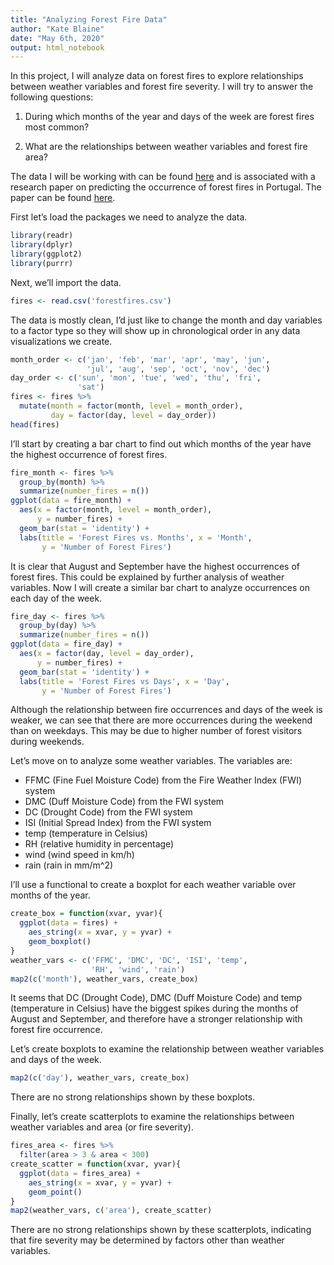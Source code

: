 ---
title: "Analyzing Forest Fire Data"
author: "Kate Blaine"
date: "May 6th, 2020"
output: html_notebook
---
In this project, I will analyze data on forest fires to explore relationships between weather variables and forest fire severity. I will try to answer the following questions:

1. During which months of the year and days of the week are forest fires most common?

2. What are the relationships between weather variables and forest fire area?

The data I will be working with can be found [here](https://archive.ics.uci.edu/ml/machine-learning-databases/forest-fires/) and is associated with a research paper on predicting the occurrence of forest fires in Portugal. The paper can be found [here](http://www3.dsi.uminho.pt/pcortez/fires.pdf).

First let's load the packages we need to analyze the data.

```{r}
library(readr)
library(dplyr)
library(ggplot2)
library(purrr)
```

Next, we'll import the data. 
```{r}
fires <- read.csv('forestfires.csv')
```

The data is mostly clean, I'd just like to change the month and day variables to a factor type so they will show up in chronological order in any data visualizations we create.
```{r}
month_order <- c('jan', 'feb', 'mar', 'apr', 'may', 'jun',
                 'jul', 'aug', 'sep', 'oct', 'nov', 'dec')
day_order <- c('sun', 'mon', 'tue', 'wed', 'thu', 'fri',
               'sat')
fires <- fires %>% 
  mutate(month = factor(month, level = month_order),
         day = factor(day, level = day_order))
head(fires)
```
I'll start by creating a bar chart to find out which months of the year have the highest occurrence of forest fires.
```{r}
fire_month <- fires %>% 
  group_by(month) %>%
  summarize(number_fires = n())
ggplot(data = fire_month) +
  aes(x = factor(month, level = month_order),
      y = number_fires) +
  geom_bar(stat = 'identity') +
  labs(title = 'Forest Fires vs. Months', x = 'Month',
       y = 'Number of Forest Fires')
```
It is clear that August and September have the highest occurrences of forest fires. This could be explained by further analysis of weather variables. Now I will create a similar bar chart to analyze occurrences on each day of the week.
```{r}
fire_day <- fires %>%
  group_by(day) %>%
  summarize(number_fires = n())
ggplot(data = fire_day) +
  aes(x = factor(day, level = day_order), 
      y = number_fires) +
  geom_bar(stat = 'identity') +
  labs(title = 'Forest Fires vs Days', x = 'Day', 
       y = 'Number of Forest Fires')
```
Although the relationship between fire occurrences and days of the week is weaker, we can see that there are more occurrences during the weekend than on weekdays. This may be due to higher number of forest visitors during weekends. 

Let's move on to analyze some weather variables. The variables are:

- FFMC (Fine Fuel Moisture Code) from the Fire Weather Index (FWI) system
- DMC (Duff Moisture Code) from the FWI system
- DC (Drought Code) from the FWI system
- ISI (Initial Spread Index) from the FWI system
- temp (temperature in Celsius)
- RH (relative humidity in percentage)
- wind (wind speed in km/h)
- rain (rain in mm/m^2)

I'll use a functional to create a boxplot for each weather variable over months of the year.
```{r}
create_box = function(xvar, yvar){
  ggplot(data = fires) +
    aes_string(x = xvar, y = yvar) +
    geom_boxplot()
}
weather_vars <- c('FFMC', 'DMC', 'DC', 'ISI', 'temp',
                  'RH', 'wind', 'rain')
map2(c('month'), weather_vars, create_box)
```
It seems that DC (Drought Code), DMC (Duff Moisture Code) and temp (temperature in Celsius) have the biggest spikes during the months of August and September, and therefore have a stronger relationship with forest fire occurrence. 

Let's create boxplots to examine the relationship between weather variables and days of the week. 
```{r}
map2(c('day'), weather_vars, create_box)
```
There are no strong relationships shown by these boxplots. 

Finally, let's create scatterplots to examine the relationships between weather variables and area (or fire severity).
```{r}
fires_area <- fires %>% 
  filter(area > 3 & area < 300)
create_scatter = function(xvar, yvar){
  ggplot(data = fires_area) +
    aes_string(x = xvar, y = yvar) +
    geom_point()
}
map2(weather_vars, c('area'), create_scatter)
```
There are no strong relationships shown by these scatterplots, indicating that fire severity may be determined by factors other than weather variables.